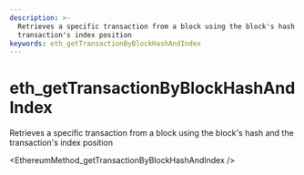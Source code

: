 ```yaml
---
description: >-
  Retrieves a specific transaction from a block using the block's hash and the
  transaction's index position
keywords: eth_getTransactionByBlockHashAndIndex
---
```

# eth_getTransactionByBlockHashAndIndex

Retrieves a specific transaction from a block using the block's hash and the transaction's index position


<EthereumMethod_getTransactionByBlockHashAndIndex />
